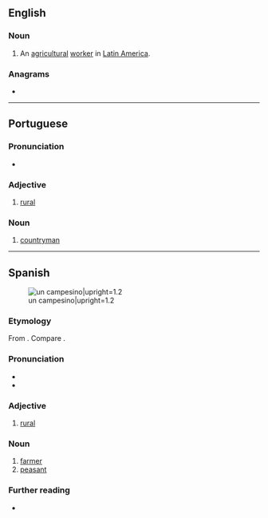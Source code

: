 ==English==

===Noun===
{{en-noun}}

# An [[agricultural]] [[worker]] in [[Latin America]].

===Anagrams===
* {{anagrams|en|a=aceimnops|Campiones|companies}}

----

==Portuguese==

===Pronunciation===
{{pt-IPA}}
* {{hyph|pt|cam|pe|si|no}}

===Adjective===
{{pt-adj}}

# [[rural]] {{gloss|relating to non-urban areas}}
#: {{syn|pt|campestre|rural}}

===Noun===
{{pt-noun|m|f=+}}

# [[countryman]] {{gloss|person who lives in a rural area}}
#: {{syn|pt|camponês}}

----

==Spanish==
[[File:Robert Peters Napper - Old man – Andalusian farmer - Google Art Project.jpg|thumb|right|un campesino|upright=1.2]]

===Etymology===
From {{af|es|campés|-ino}}. Compare {{m|es|campo}}.

===Pronunciation===
{{es-IPA}}
* {{hyph|es|cam|pe|si|no}}
* {{audio|es|LL-Q1321 (spa)-AdrianAbdulBaha-campesino.wav|Audio (Colombia)}}

===Adjective===
{{es-adj}}

# [[rural]]

===Noun===
{{es-noun|m|f=campesina}}

# [[farmer]]
# [[peasant]]

===Further reading===
* {{R:es:DRAE}}

{{C|es|Occupations|Agriculture}}